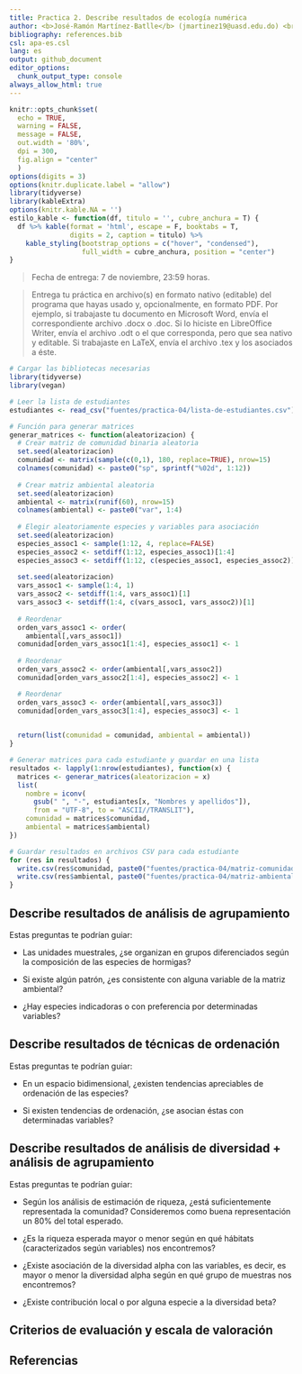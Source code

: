 ```yaml
---
title: Practica 2. Describe resultados de ecología numérica
author: <b>José-Ramón Martínez-Batlle</b> (jmartinez19@uasd.edu.do) <br> Facultad de Ciencias, Universidad Autónoma de Santo Domingo (UASD) <br> Santo Domingo, República Dominicana
bibliography: references.bib
csl: apa-es.csl
lang: es
output: github_document
editor_options: 
  chunk_output_type: console
always_allow_html: true
---
```


<!-- README.md se genera a partir de README.Rmd. Por favor, edita ese archivo. -->

```r
knitr::opts_chunk$set(
  echo = TRUE,
  warning = FALSE,
  message = FALSE,
  out.width = '80%',
  dpi = 300,
  fig.align = "center"
  )
options(digits = 3)
options(knitr.duplicate.label = "allow")
library(tidyverse)
library(kableExtra)
options(knitr.kable.NA = '')
estilo_kable <- function(df, titulo = '', cubre_anchura = T) {
  df %>% kable(format = 'html', escape = F, booktabs = T,
               digits = 2, caption = titulo) %>%
    kable_styling(bootstrap_options = c("hover", "condensed"),
                  full_width = cubre_anchura, position = "center")
}
```

> Fecha de entrega: 7 de noviembre, 23:59 horas.

> Entrega tu práctica en archivo(s) en formato nativo (editable) del programa que hayas usado y, opcionalmente, en formato PDF. Por ejemplo, si trabajaste tu documento en Microsoft Word, envía el correspondiente archivo .docx o .doc. Si lo hiciste en LibreOffice Writer, envía el archivo .odt o el que corresponda, pero que sea nativo y editable. Si trabajaste en LaTeX, envía el archivo .tex y los asociados a éste.

```r
# Cargar las bibliotecas necesarias
library(tidyverse)
library(vegan)

# Leer la lista de estudiantes
estudiantes <- read_csv("fuentes/practica-04/lista-de-estudiantes.csv")

# Función para generar matrices
generar_matrices <- function(aleatorizacion) {
  # Crear matriz de comunidad binaria aleatoria
  set.seed(aleatorizacion)
  comunidad <- matrix(sample(c(0,1), 180, replace=TRUE), nrow=15)
  colnames(comunidad) <- paste0("sp", sprintf("%02d", 1:12))
  
  # Crear matriz ambiental aleatoria
  set.seed(aleatorizacion)
  ambiental <- matrix(runif(60), nrow=15)
  colnames(ambiental) <- paste0("var", 1:4)
  
  # Elegir aleatoriamente especies y variables para asociación
  set.seed(aleatorizacion)
  especies_assoc1 <- sample(1:12, 4, replace=FALSE)
  especies_assoc2 <- setdiff(1:12, especies_assoc1)[1:4]
  especies_assoc3 <- setdiff(1:12, c(especies_assoc1, especies_assoc2))
  
  set.seed(aleatorizacion)
  vars_assoc1 <- sample(1:4, 1)
  vars_assoc2 <- setdiff(1:4, vars_assoc1)[1]
  vars_assoc3 <- setdiff(1:4, c(vars_assoc1, vars_assoc2))[1]
  
  # Reordenar
  orden_vars_assoc1 <- order(
    ambiental[,vars_assoc1])
  comunidad[orden_vars_assoc1[1:4], especies_assoc1] <- 1
  
  # Reordenar
  orden_vars_assoc2 <- order(ambiental[,vars_assoc2])
  comunidad[orden_vars_assoc2[1:4], especies_assoc2] <- 1

  # Reordenar
  orden_vars_assoc3 <- order(ambiental[,vars_assoc3])
  comunidad[orden_vars_assoc3[1:4], especies_assoc3] <- 1

  
  return(list(comunidad = comunidad, ambiental = ambiental))
}

# Generar matrices para cada estudiante y guardar en una lista
resultados <- lapply(1:nrow(estudiantes), function(x) {
  matrices <- generar_matrices(aleatorizacion = x)
  list(
    nombre = iconv(
      gsub(" ", "-", estudiantes[x, "Nombres y apellidos"]),
      from = "UTF-8", to = "ASCII//TRANSLIT"),
    comunidad = matrices$comunidad,
    ambiental = matrices$ambiental)
})

# Guardar resultados en archivos CSV para cada estudiante
for (res in resultados) {
  write.csv(res$comunidad, paste0("fuentes/practica-04/matriz-comunidad-", res$nombre, ".csv"))
  write.csv(res$ambiental, paste0("fuentes/practica-04/matriz-ambiental-", res$nombre, ".csv"))
}
```


##



## Describe resultados de análisis de agrupamiento

Estas preguntas te podrían guiar:

- Las unidades muestrales, ¿se organizan en grupos diferenciados según la composición de las especies de hormigas?

- Si existe algún patrón, ¿es consistente con alguna variable de la matriz ambiental?

- ¿Hay especies indicadoras o con preferencia por determinadas variables?

## Describe resultados de técnicas de ordenación



Estas preguntas te podrían guiar:

- En un espacio bidimensional, ¿existen tendencias apreciables de ordenación de las especies?

- Si existen tendencias de ordenación, ¿se asocian éstas con determinadas variables?

## Describe resultados de análisis de diversidad + análisis de agrupamiento

Estas preguntas te podrían guiar:

- Según los análisis de estimación de riqueza, ¿está suficientemente representada la comunidad? Consideremos como buena representación un 80% del total esperado.

- ¿Es la riqueza esperada mayor o menor según en qué hábitats (caracterizados según variables) nos encontremos?

- ¿Existe asociación de la diversidad alpha con las variables, es decir, es mayor o menor la diversidad alpha según en qué grupo de muestras nos encontremos?

- ¿Existe contribución local o por alguna especie a la diversidad beta?



## Criterios de evaluación y escala de valoración



## Referencias

